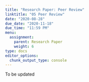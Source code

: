 ```yaml
---
title: "Research Paper: Peer Review"
linktitle: "05 Peer Review"
date: "2020-08-28"
due_date: "2020-11-18"
due_time: "11:59 PM"
menu:
  assignment:
    parent: Research Paper
    weight: 6
type: docs
editor_options: 
  chunk_output_type: console
---
```


To be updated
